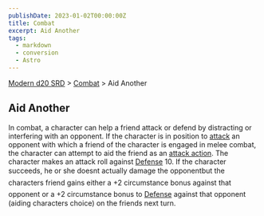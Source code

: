 ```yaml
---
publishDate: 2023-01-02T00:00:00Z
title: Combat
excerpt: Aid Another
tags:
  - markdown
  - conversion
  - Astro
---
```


[Modern d20 SRD](/#modernD20) > [Combat](modern-d20-srd-combat-index) > Aid Another

## Aid Another

In combat, a character can help a friend attack or defend by distracting or interfering with an opponent. If the character is in position to [attack](modern-d20-srd-combat-attack-roll) an opponent with which a friend of the character is engaged in melee combat, the character can attempt to aid the friend as an [attack action](modern-d20-srd-combat-attack-actions). The character makes an attack roll against [Defense](modern-d20-srd-combat-defense) 10. If the character succeeds, he or she doesnt actually damage the opponentbut the characters friend gains either a +2 circumstance bonus against that opponent or a +2 circumstance bonus to [Defense](modern-d20-srd-combat-defense) against that opponent (aiding characters choice) on the friends next turn.
